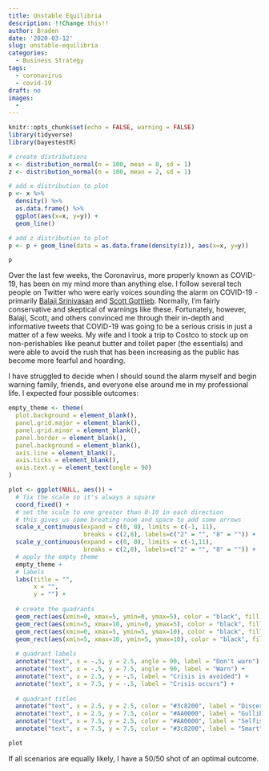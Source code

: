 ```yaml
---
title: Unstable Equilibria
description: !!Change this!!
author: Braden
date: '2020-03-12'
slug: unstable-equilibria
categories:
  - Business Strategy
tags:
  - coronavirus
  - covid-19
draft: no
images:
  -
---
```


```r
knitr::opts_chunk$set(echo = FALSE, warning = FALSE)
library(tidyverse)
library(bayestestR)
```

```r
# create distributions
x <- distribution_normal(n = 100, mean = 0, sd = 1)
z <- distribution_normal(n = 100, mean = 2, sd = 1)

# add x distribution to plot
p <- x %>% 
  density() %>%
  as.data.frame() %>% 
  ggplot(aes(x=x, y=y)) +
  geom_line()

# add z distribution to plot
p <- p + geom_line(data = as.data.frame(density(z)), aes(x=x, y=y))

p
```

Over the last few weeks, the Coronavirus, more properly known as COVID-19, has been on my mind more than anything else. I follow several tech people on Twitter who were early voices sounding the alarm on COVID-19 - primarily [Balaji Srinivasan](https://twitter.com/balajis) and [Scott Gottlieb](https://twitter.com/ScottGottliebMD). Normally, I'm fairly conservative and skeptical of warnings like these. Fortunately, however, Balaji, Scott, and others convinced me through their in-depth and informative tweets that COVID-19 was going to be a serious crisis in just a matter of a few weeks. My wife and I took a trip to Costco to stock up on non-perishables like peanut butter and toilet paper (the essentials) and were able to avoid the rush that has been increasing as the public has become more fearful and hoarding.

I have struggled to decide when I should sound the alarm myself and begin warning family, friends, and everyone else around me in my professional life. I expected four possible outcomes:

```r
empty_theme <- theme(                              
  plot.background = element_blank(), 
  panel.grid.major = element_blank(), 
  panel.grid.minor = element_blank(), 
  panel.border = element_blank(), 
  panel.background = element_blank(),
  axis.line = element_blank(),
  axis.ticks = element_blank(),
  axis.text.y = element_text(angle = 90)
)

plot <- ggplot(NULL, aes()) +
  # fix the scale so it's always a square
  coord_fixed() +
  # set the scale to one greater than 0-10 in each direction
  # this gives us some breating room and space to add some arrows
  scale_x_continuous(expand = c(0, 0), limits = c(-1, 11),
                     breaks = c(2,8), labels=c("2" = "", "8" = "")) +
  scale_y_continuous(expand = c(0, 0), limits = c(-1,11),
                     breaks = c(2,8), labels=c("2" = "", "8" = "")) +
  # apply the empty theme
  empty_theme +
  # labels
  labs(title = "",
       x = "",
       y = "") +
  
  # create the quadrants
  geom_rect(aes(xmin=0, xmax=5, ymin=0, ymax=5), color = "black", fill = "#3c8200", alpha = .25) +
  geom_rect(aes(xmin=5, xmax=10, ymin=0, ymax=5), color = "black", fill = "#AA0000", alpha = .25) +
  geom_rect(aes(xmin=0, xmax=5, ymin=5, ymax=10), color = "black", fill = "#AA0000", alpha = .25) +
  geom_rect(aes(xmin=5, xmax=10, ymin=5, ymax=10), color = "black", fill = "#3c8200", alpha = .25) +
  
  # quadrant labels
  annotate("text", x = -.5, y = 2.5, angle = 90, label = "Don't warn") +
  annotate("text", x = -.5, y = 7.5, angle = 90, label = "Warn") +
  annotate("text", x = 2.5, y = -.5, label = "Crisis is avoided") +
  annotate("text", x = 7.5, y = -.5, label = "Crisis occurs") +
  
  # quadrant titles
  annotate("text", x = 2.5, y = 2.5, color = "#3c8200", label = "Discerning") +
  annotate("text", x = 2.5, y = 7.5, color = "#AA0000", label = "Gullible") +
  annotate("text", x = 7.5, y = 2.5, color = "#AA0000", label = "Selfish") +
  annotate("text", x = 7.5, y = 7.5, color = "#3c8200", label = "Smart")

plot
```

If all scenarios are equally likely, I have a 50/50 shot of an optimal outcome.








